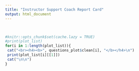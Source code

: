 ```yaml
---
title: "Instructor Support Coach Report Card"
output: html_document
---
```

<br>
```r
#knitr::opts_chunk$set(cache.lazy = TRUE)
#print(plot_list)
for(i in 1:length(plot_list)){
 cat("<br><h4><b>", questions_plot$clean[i], "</b></h4>\n")
 print(plot_list[i][[1]])
 cat("\n\n")
}
```

